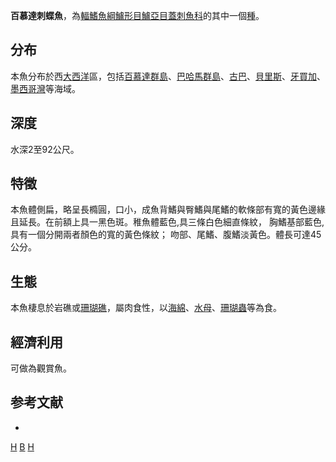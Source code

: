 {{Speciesbox 
| taxon = Holacanthus bermudensis
| image = Bermuda blue angelfish.jpg
| status = LC 
| status_system = IUCN3.1
| authority =  [[Goode|Goode]], 1876
| synonyms = *''Holacanthus ciliaris bermudensis''<br /><small>Goode, 1876</small>
*''Holacanthus isabelita''<br /><small>Jordan & Rutter, 1898</small>
*''Holocanthus bermudensis''<br /><small>Goode, 1876</small>
}}
'''百慕達刺蝶魚'''，為[[輻鰭魚綱|輻鰭魚綱]][[鱸形目|鱸形目]][[鱸亞目|鱸亞目]][[蓋刺魚科|蓋刺魚科]]的其中一個[[種|種]]。

==分布==
本魚分布於西[[大西洋|大西洋]]區，包括[[百慕達群島|百慕達群島]]、[[巴哈馬群島|巴哈馬群島]]、[[古巴|古巴]]、[[貝里斯|貝里斯]]、[[牙買加|牙買加]]、[[墨西哥灣|墨西哥灣]]等海域。

==深度==
水深2至92公尺。

==特徵==
本魚體側扁，略呈長橢圓，口小，成魚背鰭與臀鰭與尾鰭的軟條部有寬的黃色邊緣且延長。在前額上具一黑色斑。稚魚體藍色,具三條白色細直條紋， 胸鰭基部藍色, 具有一個分開兩者顏色的寬的黃色條紋； 吻部、尾鰭、腹鰭淡黃色。體長可達45公分。

==生態==
本魚棲息於岩礁或[[珊瑚礁|珊瑚礁]]，屬肉食性，以[[海綿|海綿]]、[[水母|水母]]、[[珊瑚蟲|珊瑚蟲]]等為食。

==經濟利用==
可做為觀賞魚。

==参考文献==
*{{FishBase_species|genus=Holacanthus|species=bermudensis|year=2011|month=12}}
{{taxonbar}}

[[Category:觀賞魚|H]]
[[Category:刺蝶魚屬|B]]
[[Category:1876年描述的魚類|H]]